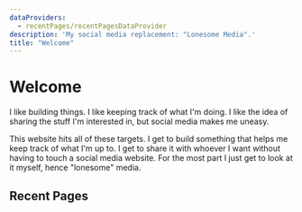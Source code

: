 ```yaml
---
dataProviders:
  - recentPages/recentPagesDataProvider
description: 'My social media replacement: "Lonesome Media".'
title: "Welcome"
---
```



# Welcome

I like building things. I like keeping track of what I'm doing. I like the idea of sharing the stuff I'm interested in, but social media makes me uneasy.

This website hits all of these targets. I get to build something that helps me keep track of what I'm up to.
I get to share it with whoever I want without having to touch a social media website. For the most part I just get to look at it myself, hence "lonesome" media.

## Recent Pages

<RecentPages />

